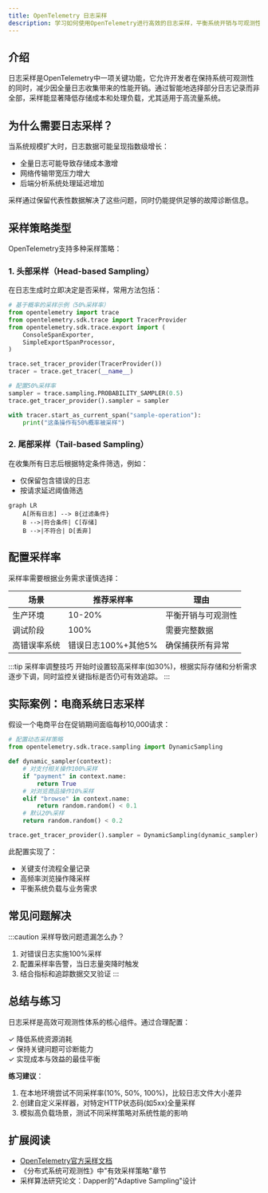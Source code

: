 ```yaml
---
title: OpenTelemetry 日志采样
description: 学习如何使用OpenTelemetry进行高效的日志采样，平衡系统开销与可观测性需求。
---
```


## 介绍

日志采样是OpenTelemetry中一项关键功能，它允许开发者在保持系统可观测性的同时，减少因全量日志收集带来的性能开销。通过智能地选择部分日志记录而非全部，采样能显著降低存储成本和处理负载，尤其适用于高流量系统。

## 为什么需要日志采样？

当系统规模扩大时，日志数据可能呈现指数级增长：
- 全量日志可能导致存储成本激增
- 网络传输带宽压力增大
- 后端分析系统处理延迟增加

采样通过保留代表性数据解决了这些问题，同时仍能提供足够的故障诊断信息。

## 采样策略类型

OpenTelemetry支持多种采样策略：

### 1. 头部采样（Head-based Sampling）
在日志生成时立即决定是否采样，常用方法包括：

```python
# 基于概率的采样示例（50%采样率）
from opentelemetry import trace
from opentelemetry.sdk.trace import TracerProvider
from opentelemetry.sdk.trace.export import (
    ConsoleSpanExporter,
    SimpleExportSpanProcessor,
)

trace.set_tracer_provider(TracerProvider())
tracer = trace.get_tracer(__name__)

# 配置50%采样率
sampler = trace.sampling.PROBABILITY_SAMPLER(0.5)
trace.get_tracer_provider().sampler = sampler

with tracer.start_as_current_span("sample-operation"):
    print("这条操作有50%概率被采样")
```

### 2. 尾部采样（Tail-based Sampling）
在收集所有日志后根据特定条件筛选，例如：
- 仅保留包含错误的日志
- 按请求延迟阈值筛选

```mermaid
graph LR
    A[所有日志] --> B{过滤条件}
    B -->|符合条件| C[存储]
    B -->|不符合| D[丢弃]
```

## 配置采样率

采样率需要根据业务需求谨慎选择：

| 场景 | 推荐采样率 | 理由 |
|------|-----------|------|
| 生产环境 | 10-20% | 平衡开销与可观测性 |
| 调试阶段 | 100% | 需要完整数据 |
| 高错误率系统 | 错误日志100%+其他5% | 确保捕获所有异常 |

:::tip 采样率调整技巧
开始时设置较高采样率(如30%)，根据实际存储和分析需求逐步下调，同时监控关键指标是否仍可有效追踪。
:::

## 实际案例：电商系统日志采样

假设一个电商平台在促销期间面临每秒10,000请求：

```python
# 配置动态采样策略
from opentelemetry.sdk.trace.sampling import DynamicSampling

def dynamic_sampler(context):
    # 对支付相关操作100%采样
    if "payment" in context.name:
        return True
    # 对浏览商品操作10%采样
    elif "browse" in context.name:
        return random.random() < 0.1
    # 默认20%采样
    return random.random() < 0.2

trace.get_tracer_provider().sampler = DynamicSampling(dynamic_sampler)
```

此配置实现了：
- 关键支付流程全量记录
- 高频率浏览操作降采样
- 平衡系统负载与业务需求

## 常见问题解决

:::caution 采样导致问题遗漏怎么办？
1. 对错误日志实施100%采样
2. 配置采样率告警，当日志量突降时触发
3. 结合指标和追踪数据交叉验证
:::

## 总结与练习

日志采样是高效可观测性体系的核心组件。通过合理配置：

✓ 降低系统资源消耗<br />
✓ 保持关键问题可诊断能力<br />
✓ 实现成本与效益的最佳平衡

**练习建议**：
1. 在本地环境尝试不同采样率(10%, 50%, 100%)，比较日志文件大小差异
2. 创建自定义采样器，对特定HTTP状态码(如5xx)全量采样
3. 模拟高负载场景，测试不同采样策略对系统性能的影响

## 扩展阅读

- [OpenTelemetry官方采样文档](https://opentelemetry.io/docs/concepts/sampling/)
- 《分布式系统可观测性》中"有效采样策略"章节
- 采样算法研究论文：Dapper的"Adaptive Sampling"设计